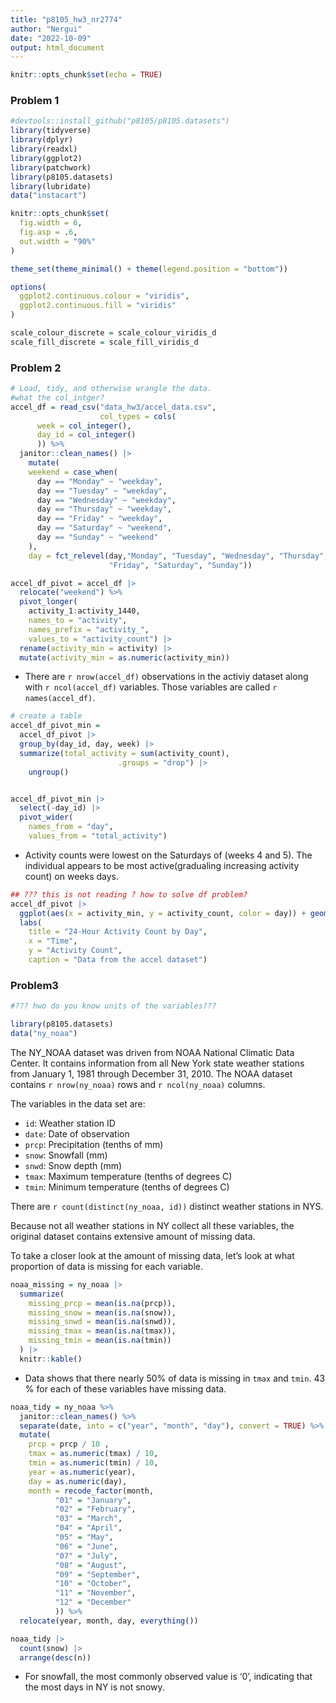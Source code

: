 ```yaml
---
title: "p8105_hw3_nr2774"
author: "Nergui"
date: "2022-10-09"
output: html_document
---
```


```r
knitr::opts_chunk$set(echo = TRUE)
```

### Problem 1

```r
#devtools::install_github("p8105/p8105.datasets")
library(tidyverse)
library(dplyr)
library(readxl)
library(ggplot2)
library(patchwork)
library(p8105.datasets)
library(lubridate)
data("instacart")

knitr::opts_chunk$set(
  fig.width = 6,
  fig.asp = .6,
  out.width = "90%"
)

theme_set(theme_minimal() + theme(legend.position = "bottom"))

options(
  ggplot2.continuous.colour = "viridis",
  ggplot2.continuous.fill = "viridis"
)

scale_colour_discrete = scale_colour_viridis_d
scale_fill_discrete = scale_fill_viridis_d

```

### Problem 2 

```r
# Load, tidy, and otherwise wrangle the data.
#what the col_intger? 
accel_df = read_csv("data_hw3/accel_data.csv",
                    col_types = cols(
      week = col_integer(),
      day_id = col_integer()
      )) %>%
  janitor::clean_names() |> 
    mutate(
    weekend = case_when(
      day == "Monday" ~ "weekday",
      day == "Tuesday" ~ "weekday",
      day == "Wednesday" ~ "weekday",
      day == "Thursday" ~ "weekday",
      day == "Friday" ~ "weekday",
      day == "Saturday" ~ "weekend",
      day == "Sunday" ~ "weekend"
    ),
    day = fct_relevel(day,"Monday", "Tuesday", "Wednesday", "Thursday",
                      "Friday", "Saturday", "Sunday"))

accel_df_pivot = accel_df |> 
  relocate("weekend") %>%
  pivot_longer(
    activity_1:activity_1440, 
    names_to = "activity",
    names_prefix = "activity_",
    values_to = "activity_count") |> 
  rename(activity_min = activity) |> 
  mutate(activity_min = as.numeric(activity_min))


```

* There are `r nrow(accel_df)` observations in the activiy dataset along with  `r ncol(accel_df)` variables. Those variables are called  `r names(accel_df)`.

```r
# create a table
accel_df_pivot_min = 
  accel_df_pivot |> 
  group_by(day_id, day, week) |> 
  summarize(total_activity = sum(activity_count),
                        .groups = "drop") |> 
    ungroup()  


accel_df_pivot_min |> 
  select(-day_id) |>
  pivot_wider(
    names_from = "day",
    values_from = "total_activity")

```


* Activity counts were lowest on the Saturdays of (weeks 4 and 5). The individual appears to be most active(gradualing increasing activity count) on weeks days. 

```r
## ??? this is not reading ? how to solve df problem? 
accel_df_pivot |> 
  ggplot(aes(x = activity_min, y = activity_count, color = day)) + geom_line() + 
  labs(
    title = "24-Hour Activity Count by Day",
    x = "Time",
    y = "Activity Count",
    caption = "Data from the accel dataset")
```


### Problem3

```r
#??? hwo do you know units of the variables???

library(p8105.datasets)
data("ny_noaa")

```

The NY_NOAA dataset was driven from NOAA National Climatic Data Center. It contains information from all New York state weather stations from January 1, 1981 through December 31, 2010.
The NOAA dataset contains `r nrow(ny_noaa)` rows and `r ncol(ny_noaa)` columns.

The variables in the data set are:

* `id`: Weather station ID
* `date`: Date of observation
* `prcp`: Precipitation (tenths of mm)
* `snow`: Snowfall (mm)
* `snwd`: Snow depth (mm)
* `tmax`: Maximum temperature (tenths of degrees C)
* `tmin`: Minimum temperature (tenths of degrees C)

There are `r count(distinct(ny_noaa, id))` distinct weather stations in NYS.

Because not all weather stations in NY collect all these variables, the original dataset contains extensive amount of missing data.

To take a closer look at the amount of missing data, let's look at what proportion of data is missing for each variable.

```r
noaa_missing = ny_noaa |> 
  summarize(
    missing_prcp = mean(is.na(prcp)),
    missing_snow = mean(is.na(snow)),
    missing_snwd = mean(is.na(snwd)),
    missing_tmax = mean(is.na(tmax)),
    missing_tmin = mean(is.na(tmin))
  ) |> 
  knitr::kable()
```

* Data shows that there nearly 50% of data is missing in `tmax` and `tmin`. 43 % for each of these variables have missing data. 

```r
noaa_tidy = ny_noaa %>% 
  janitor::clean_names() %>% 
  separate(date, into = c("year", "month", "day"), convert = TRUE) %>%
  mutate(
    prcp = prcp / 10 ,
    tmax = as.numeric(tmax) / 10,
    tmin = as.numeric(tmin) / 10,
    year = as.numeric(year),
    day = as.numeric(day), 
    month = recode_factor(month,
          "01" = "January",
          "02" = "February",
          "03" = "March",
          "04" = "April",
          "05" = "May",
          "06" = "June",
          "07" = "July",
          "08" = "August",
          "09" = "September",
          "10" = "October",
          "11" = "November",
          "12" = "December"
          )) %>% 
  relocate(year, month, day, everything())
```
  

```r
noaa_tidy |>  
  count(snow) |> 
  arrange(desc(n))
```

* For snowfall, the most commonly observed value is '0', indicating that the most days in NY is not snowy. 


